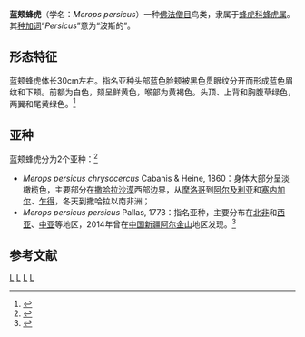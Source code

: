{{Speciesbox
| image = Blue-cheeked bee-eater (Merops persicus persicus) Namibia.jpg
| image_caption = ''M. p. persicus'', [[纳米比亚|纳米比亚]]
| image2 = Blue-cheeked bee-eater (Merops persicus chrysocercus).jpg
| image2_caption = ''M. p. chrysocercus'', [[塞内加尔|塞内加尔]]
| status = LC
| status_system = IUCN3.1
| status_ref = <ref name=iucn>{{IUCN|authors=BirdLife International|year=2019|id=22683740|title=''Merops persicus''|page =e.T22683740A155514718|access-date=2021-03-20}}</ref>
| taxon = Merops persicus
| authority = [[彼得·西蒙·帕拉斯|Pallas]], 1773
}}
'''蓝颊蜂虎'''（学名：''Merops persicus''）一种[[佛法僧目|佛法僧目]]鸟类，隶属于[[蜂虎科|蜂虎科]][[蜂虎属|蜂虎属]]。其[[种加词|种加词]]“''Persicus''”意为“波斯的”。

==形态特征==
蓝颊蜂虎体长30cm左右。指名亚种头部蓝色脸颊被黑色贯眼纹分开而形成蓝色眉纹和下颊。前额为白色，颏呈鲜黄色，喉部为黄褐色。头顶、上背和胸腹草绿色，两翼和尾黄绿色。<ref>{{cite web |title=蓝颊蜂虎 Blue-cheeked Bee-eater |url=https://www.niao.hk/niao/1469.html |website=震旦鸟网 |accessdate=2021-03-21}}</ref>

==亚种==
蓝颊蜂虎分为2个亚种：<ref>{{ITIS|id=554657|taxon=''Merops persicus''}}</ref>
*''Merops persicus chrysocercus'' Cabanis & Heine, 1860：身体大部分呈淡橄榄色，主要部分在[[撒哈拉沙漠|撒哈拉沙漠]]西部边界，从[[摩洛哥|摩洛哥]]到[[阿尔及利亚|阿尔及利亚]]和[[塞内加尔|塞内加尔]]、[[乍得|乍得]]，冬天到撒哈拉以南非洲；
*''Merops persicus persicus'' Pallas, 1773：指名亚种，主要分布在[[北非|北非]]和[[西亚|西亚]]、[[中亚|中亚]]等地区，2014年曾在[[中国|中国]][[新疆|新疆]][[阿尔金山|阿尔金山]]地区发现。<ref>{{cite web |title=新疆阿尔金山发现新鸟种：蓝颊蜂虎|url=http://www.huaxia.com/xj-tw/dzqk/2014/07/3966832.html|website=华夏经纬网 |accessdate=2021-03-21}}</ref>

==参考文献==
{{reflist}}

{{Taxonbar|from=Q1951359}}

[[Category:蜂虎属|L]]
[[Category:新疆动物|L]]
[[Category:中国国家二级保护动物|L]]
[[Category:1773年描述的鸟类|L]]